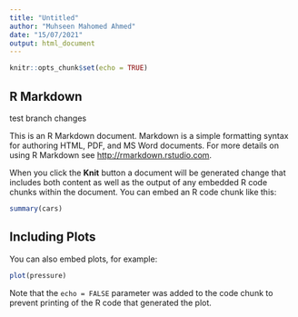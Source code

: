 ```yaml
---
title: "Untitled"
author: "Muhseen Mahomed Ahmed"
date: "15/07/2021"
output: html_document
---
```


```r
knitr::opts_chunk$set(echo = TRUE)
```

## R Markdown

test branch changes

This is an R Markdown document. Markdown is a simple formatting syntax for authoring HTML, PDF, and MS Word documents. For more details on using R Markdown see <http://rmarkdown.rstudio.com>.

When you click the **Knit** button a document will be generated change that includes both content as well as the output of any embedded R code chunks within the document. You can embed an R code chunk like this:

```r
summary(cars)
```

## Including Plots

You can also embed plots, for example:

```r
plot(pressure)
```

Note that the `echo = FALSE` parameter was added to the code chunk to prevent printing of the R code that generated the plot.
